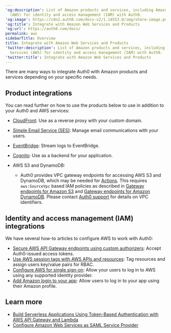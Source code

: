 ---
'og:description': List of Amazon products and services, including Amazon Web Services
  (AWS) for identity and access management (IAM) with Auth0.
'og:image': https://cdn2.auth0.com/docs-v2/1.14553.0/img/share-image.png
'og:title': Integrate with Amazon Web Services and Products
'og:url': https://auth0.com/docs/
permalink: aws
sidebarTitle: Overview
title: Integrate with Amazon Web Services and Products
'twitter:description': List of Amazon products and services, including Amazon Web
  Services (AWS) for identity and access management (IAM) with Auth0.
'twitter:title': Integrate with Amazon Web Services and Products
---
There are many ways to integrate Auth0 with Amazon products and services depending on your specific needs.

## Product integrations

You can read further on how to use the products below to use in addition to your Auth0 and AWS services:

* [CloudFront](/docs/customize/custom-domains/self-managed-certificates/configure-aws-cloudfront-for-use-as-reverse-proxy): Use as a reverse proxy with your <Tooltip tip="Custom Domain: Third-party domain with a specialized, or vanity, name." cta="View Glossary" href="/docs/glossary?term=custom+domain">custom domain</Tooltip>.
* [Simple Email Service (SES)](/docs/customize/email/smtp-email-providers/configure-amazon-ses-as-external-smtp-email-provider): Manage email communications with your users.
* [EventBridge](https://marketplace.auth0.com/integrations/amazon-log-streaming): Stream logs to EventBridge.
* [Cognito](/docs/customize/integrations/aws/amazon-cognito): Use as a backend for your application.
* AWS S3 and DynamoDB:

  + Auth0 provides VPC gateway endpoints for accessing AWS S3 and DynamoDB, which may be needed for [Actions](/docs/customize/actions). This requires `aws:SourceVpc` based IAM policies as described in [Gateway endpoints for Amazon S3](https://docs.aws.amazon.com/vpc/latest/privatelink/vpc-endpoints-s3.html) and [Gateway endpoints for Amazon DynamoDB](https://docs.aws.amazon.com/vpc/latest/privatelink/vpc-endpoints-ddb.html). Please contact [Auth0 support](https://www.support.auth0.com) for details on VPC identifiers.

## Identity and access management (IAM) integrations

We have several how-to articles to configure AWS to work with Auth0:

* [Secure AWS API Gateway endpoints using custom authorizers](/docs/customize/integrations/aws/aws-api-gateway-custom-authorizers): Accept Auth0-issued <Tooltip tip="Access Token: Authorization credential, in the form of an opaque string or JWT, used to access an API." cta="View Glossary" href="/docs/glossary?term=access+tokens">access tokens</Tooltip>.
* [Use AWS session tags with AWS APIs and resources](/docs/customize/integrations/aws/session-tags): Tag resources and assign users key/value pairs for RBAC.
* [Configure AWS for single sign-on](/docs/customize/integrations/aws/configure-amazon-web-services-for-sso): Allow your users to log in to AWS using any supported <Tooltip tip="Identity Provider (IdP): Service that stores and manages digital identities." cta="View Glossary" href="/docs/glossary?term=identity+provider">identity provider</Tooltip>.
* [Add Amazon login to your app](/docs/authenticate/identity-providers/social/amazon): Allow users to log in to your app using their Amazon profile.

## Learn more

* [Build Serverless Applications Using Token-Based Authentication with AWS API Gateway and Lambda](/docs/customize/integrations/aws/aws-api-gateway-delegation)
* [Configure Amazon Web Services as SAML Service Provider](/docs/authenticate/single-sign-on/outbound-single-sign-on/configure-auth0-saml-identity-provider/configure-saml2-web-app-addon-for-aws)
